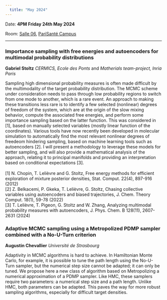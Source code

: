 ```yaml
---
  title: "May 2024"
---
```


Date: **4PM Friday 24th May 2024**

Room: [Salle 06](../psc_rooms.qmd), [PariSanté Campus](https://maps.app.goo.gl/cpFoxoZgbT6HCV6x9)

------------------------------------------------------------------------

### Importance sampling with free energies and autoencoders for multimodal probability distributions

**Gabriel Stoltz** *CERMICS, Ecole des Ponts* and *Matherials team-project, Inria Paris*

Sampling high dimensional probability measures is often made difficult by the multimodality of the target probability distribution. The MCMC scheme under consideration needs to pass through low probability regions to switch from one mode to another, which is a rare event. An approach to making these transitions less rare is to identify a few selected (nonlinear) degrees of freedom of the system, which are at the origin of the slow mixing behavior, compute the associated free energies, and perform some importance sampling based on the latter function. This was considered in \[1\], based on manually selected variables (mostly linear function of the coordinates). Various tools have now recently been developed in molecular simulation to automatically find the most relevant nonlinear degrees of freedeom hindering sampling, based on machine learning tools such as autoencoders \[2\]. I will present a methodology to leverage these models for better sampling, and will also provide a mathematical analysis of the approach, relating it to principal manifolds and providing an interpretation based on conditional expectations \[3\]. \
\
\[1\] N. Chopin, T. Lelièvre and G. Stoltz, Free energy methods for efficient exploration of mixture posterior densities, Stat. Comput. 22(4), 897-916 (2012) \
\[2\] Z. Belkacemi, P. Gkeka, T. Lelièvre, G. Stoltz, Chasing collective variables using autoencoders and biased trajectories, J. Chem. Theory Comput. 18(1), 59-78 (2022)\
\[3\] T. Lelièvre, T. Pigeon, G. Stoltz and W. Zhang, Analyzing multimodal probability measures with autoencoders, J. Phys. Chem. B 128(11), 2607-2631 (2024)

### Adaptive MCMC sampling using a Metropolized PDMP sampler combined with a No-U-Turn criterion

**Augustin Chevallier** *Université de Strasbourg*

Adaptivity in MCMC algorithms is hard to achieve. In Hamiltonian Monte Carlo, for example, it is possible to tune the path length using the No-U-Turn sampler, but the numerical step size cannot be adapted; it can only be tuned. We propose here a new class of algorithm based on Metropolizing a numerical approximation of a PDMP sampler. Like HMC, these samplers require two parameters: a numerical step size and a path length. Unlike HMC, both parameters can be adapted. This paves the way for more robust sampling algorithms, especially for difficult target densities.
